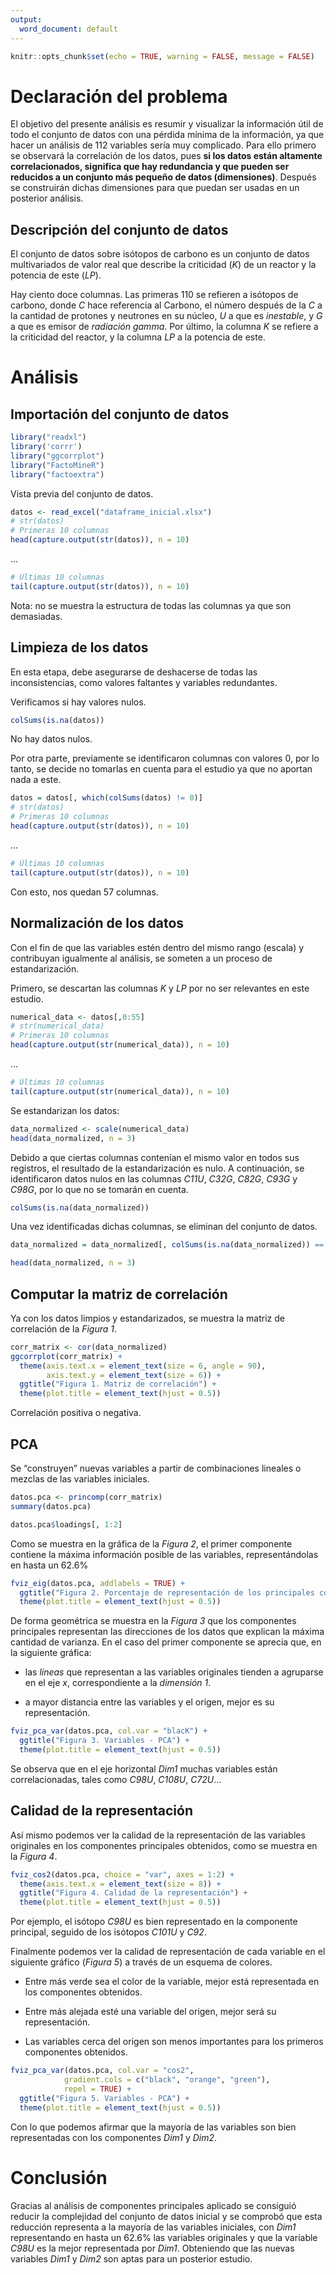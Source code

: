 ```yaml
---
output:
  word_document: default
---
```


```r
knitr::opts_chunk$set(echo = TRUE, warning = FALSE, message = FALSE)
```

# Declaración del problema

El objetivo del presente análisis es resumir y visualizar la información útil de todo el conjunto de datos con una pérdida mínima de la información, ya que hacer un análisis de 112 variables sería muy complicado. Para ello primero se observará la correlación de los datos, pues **si los datos están altamente correlacionados, significa que hay redundancia y que pueden ser reducidos a un conjunto más pequeño de datos (dimensiones)**. Después se construirán dichas dimensiones para que puedan ser usadas en un posterior análisis.

## Descripción del conjunto de datos

El conjunto de datos sobre isótopos de carbono es un conjunto de datos multivariados de valor real que describe la criticidad (*K*) de un reactor y la potencia de este (*LP*).

Hay ciento doce columnas. Las primeras 110 se refieren a isótopos de carbono, donde *C* hace referencia al Carbono, el número después de la *C* a la cantidad de protones y neutrones en su núcleo, *U* a que es *inestable*, y *G* a que es emisor de *radiación gamma*. Por último, la columna *K* se refiere a la criticidad del reactor, y la columna *LP* a la potencia de este.

# Análisis

## Importación del conjunto de datos

```r
library("readxl")
library('corrr')
library("ggcorrplot")
library("FactoMineR")
library("factoextra")
```

Vista previa del conjunto de datos.

```r
datos <- read_excel("dataframe_inicial.xlsx")
# str(datos)
# Primeras 10 columnas
head(capture.output(str(datos)), n = 10)
```

...

```r
# Últimas 10 columnas
tail(capture.output(str(datos)), n = 10)
```


Nota: no se muestra la estructura de todas las columnas ya que son demasiadas.

## Limpieza de los datos

En esta etapa, debe asegurarse de deshacerse de todas las inconsistencias, como valores faltantes y variables redundantes.

Verificamos si hay valores nulos.

```r
colSums(is.na(datos))
```

No hay datos nulos.

Por otra parte, previamente se identificaron columnas con valores 0, por lo tanto, se decide no tomarlas en cuenta para el estudio ya que no aportan nada a este.

```r
datos = datos[, which(colSums(datos) != 0)]
# str(datos)
# Primeras 10 columnas
head(capture.output(str(datos)), n = 10)
```
...

```r
# Últimas 10 columnas
tail(capture.output(str(datos)), n = 10)
```


Con esto, nos quedan 57 columnas.

## Normalización de los datos

Con el fin de que las variables estén dentro del mismo rango (escala) y contribuyan igualmente al análisis, se someten a un proceso de estandarización.

Primero, se descartan las columnas *K* y *LP* por no ser relevantes en este estudio.

```r
numerical_data <- datos[,0:55]
# str(numerical_data)
# Primeras 10 columnas
head(capture.output(str(numerical_data)), n = 10)
```

...

```r
# Últimas 10 columnas
tail(capture.output(str(numerical_data)), n = 10)
```


Se estandarizan los datos:

```r
data_normalized <- scale(numerical_data)
head(data_normalized, n = 3)
```

Debido a que ciertas columnas contenían el mismo valor en todos sus registros, el resultado de la estandarización es nulo.
A continuación, se identificaron datos nulos en las columnas *C11U*, *C32G*, *C82G*, *C93G* y *C98G*, por lo que no se tomarán en cuenta.

```r
colSums(is.na(data_normalized))
```

Una vez identificadas dichas columnas, se eliminan del conjunto de datos.

```r
data_normalized = data_normalized[, colSums(is.na(data_normalized)) == 0]

head(data_normalized, n = 3)
```

## Computar la matriz de correlación

Ya con los datos limpios y estandarizados, se muestra la matriz de correlación de la *Figura 1*.

```r
corr_matrix <- cor(data_normalized)
ggcorrplot(corr_matrix) +
  theme(axis.text.x = element_text(size = 6, angle = 90),
        axis.text.y = element_text(size = 6)) +
  ggtitle("Figura 1. Matriz de correlación") +
  theme(plot.title = element_text(hjust = 0.5))
```

Correlación positiva o negativa.

## PCA

Se "construyen" nuevas variables a partir de combinaciones lineales o mezclas de las variables iniciales.

```r
datos.pca <- princomp(corr_matrix)
summary(datos.pca)
```

```r
datos.pca$loadings[, 1:2]
```

Como se muestra en la gráfica de la *Figura 2*, el primer componente contiene la máxima información posible de las variables, representándolas en hasta un 62.6%

```r
fviz_eig(datos.pca, addlabels = TRUE) +
  ggtitle("Figura 2. Porcentaje de representación de los principales componentes") +
  theme(plot.title = element_text(hjust = 0.5))
```

De forma geométrica se muestra en la *Figura 3* que los componentes principales representan las direcciones de los datos que explican la máxima cantidad de varianza. En el caso del primer componente se aprecia que, en la siguiente gráfica:

- las *líneas* que representan a las variables originales tienden a agruparse en el eje *x*, correspondiente a la *dimensión 1*.

- a mayor distancia entre las variables y el origen, mejor es su representación.

```r
fviz_pca_var(datos.pca, col.var = "blacK") +
  ggtitle("Figura 3. Variables - PCA") +
  theme(plot.title = element_text(hjust = 0.5))
```

Se observa que en el eje horizontal *Dim1* muchas variables están correlacionadas, tales como *C98U*, *C108U*, *C72U*...

## Calidad de la representación

Así mismo podemos ver la calidad de la representación de las variables originales en los componentes principales obtenidos, como se muestra en la *Figura 4*.

```r
fviz_cos2(datos.pca, choice = "var", axes = 1:2) +
  theme(axis.text.x = element_text(size = 8)) +
  ggtitle("Figura 4. Calidad de la representación") +
  theme(plot.title = element_text(hjust = 0.5))
```

Por ejemplo, el isótopo *C98U* es bien representado en la componente principal, seguido de los isótopos *C101U* y *C92*.

Finalmente podemos ver la calidad de representación de cada variable en el siguiente gráfico (*Figura 5*) a través de un esquema de colores.

- Entre más verde sea el color de la variable, mejor está representada en los componentes obtenidos.

- Entre más alejada esté una variable del origen, mejor será su representación.

- Las variables cerca del origen son menos importantes para los primeros componentes obtenidos.

```r
fviz_pca_var(datos.pca, col.var = "cos2",
            gradient.cols = c("black", "orange", "green"),
            repel = TRUE) +
  ggtitle("Figura 5. Variables - PCA") +
  theme(plot.title = element_text(hjust = 0.5))
```

Con lo que podemos afirmar que la mayoría de las variables son bien representadas con los componentes *Dim1* y *Dim2*.

# Conclusión

Gracias al análisis de componentes principales aplicado se consiguió reducir la complejidad del conjunto de datos inicial y se comprobó que esta reducción representa a la mayoría de las variables iniciales, con *Dim1* representando en hasta un 62.6% las variables originales y que la variable *C98U* es la mejor representada por *Dim1*.
Obteniendo que las nuevas variables *Dim1* y *Dim2* son aptas para un posterior estudio.

